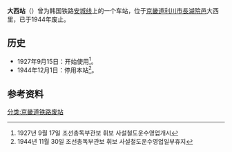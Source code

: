 {{朝鮮半島車站資訊
|公司色 = black
|文字色 = 
|站名 = 大西站
|圖片 = 
|pxl = 
|圖片說明 =
|前一站 = [[行竹站|行竹]]
|前一站距離 = 3.5
|後一站距離 = 6.5
|後一站 = [[長湖院站|長湖院]]
|諺文 = 대서역
|朝鮮漢字 = 大西驛
|文觀部式 = Daeseo-yeok
|馬-賴式 = Taesŏ-yŏk
|副站名 = 
|車站編號 = 
|停站路線數 = 
|所屬公司 = [[朝鲜京南铁道株式会社|朝鲜京南铁道株式会社]]
|所屬路線 = [[安城线|安城线]]
|距離 = 63.3
|起點站 = [[天安站|天安]]
|所在地 =[[京畿道|京畿道]][[利川市_(京畿道)|利川市]][[長湖院邑|長湖院邑]]大西里
|車站構造 = 地面车站
|月台配置 = 
|啟用年月日 = 1927年9月15日 
|廢站年月日 = 1944年12月1日
|上下車人次 = 
|統計年度 = 
|轉車 = 
|備註 = 
|全寬備註 = 
}}

'''大西站'''（{{kor|諺=대서역|漢=大西驛|羅=Daeseo yeok|f=y}}）曾为韩国铁路[[安城线|安城线]]上的一个车站，位于[[京畿道|京畿道]][[利川市_(京畿道)|利川市]][[長湖院邑|長湖院邑]]大西里，已于1944年废止。

== 历史 ==
*1927年9月15日：开始使用<ref>1927년 9월 17일 조선총독부관보 휘보 사설철도운수영업개시</ref>。
*1944年12月1日：停用本站<ref>1944년 11월 30일 조선총독부관보 휘보 사설철도운수영업일부휴지</ref>。

== 参考资料 ==
{{reflist}}

{{安城线}}

[[分类:京畿道铁路废站|分类:京畿道铁路废站]]